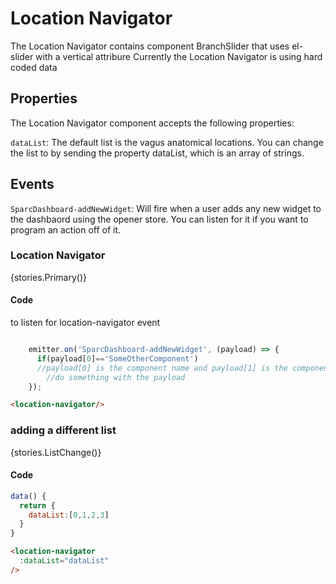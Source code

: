 

<Meta title="Components/LocationNavigator" />

# Location Navigator
The Location Navigator contains component BranchSlider that uses el-slider with a vertical attribure 
Currently the Location Navigator is using hard coded data

## Properties
The Location Navigator component accepts the following properties:

`dataList`: The default list is the vagus anatomical locations. You can change the list to by sending the property dataList, which is an array of strings. 

## Events
`SparcDashboard-addNewWidget`: Will fire when a user adds any new widget to the dashbaord using the opener store. You can listen for it if you want to program an action off of it. 


### Location Navigator

<Story of={stories.Primary}>{stories.Primary()}</Story>

#### Code

to listen for location-navigator event
```js

    emitter.on('SparcDashboard-addNewWidget', (payload) => {  
      if(payload[0]=='SomeOtherComponent')
      //payload[0] is the component name and payload[1] is the components properties in the form of an array
        //do something with the payload
    });

```

```html
<location-navigator/>
```

### adding a different list

<Story of={stories.ListChange}>{stories.ListChange()}</Story>

#### Code

```js
data() {
  return {
    dataList:[0,1,2,3]
  }
}
```

```html
<location-navigator
  :dataList="dataList"  
/>
```
